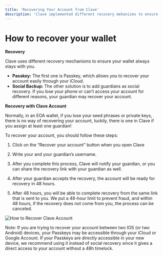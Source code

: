 ```yaml
---
title: 'Recovering Your Account from Clave'
description: 'Clave implemented different recovery mekanizms to ensure that users can access their account anytime, while remaining hardware-level-secure.'
---
```

# How to recover your wallet

**Recovery**

Clave uses different recovery mechanisms to ensure your wallet always stays with you.

- **Passkey:** The first one is Passkey, which allows you to recover your account easily through your iCloud.
- **Social Backup:** The other solution is to add guardians as social recovery. If you lose your phone or can’t access your account for different reasons, your guardian may recover your account.

**Recovery with Clave Account**

Normally, in an EOA wallet, if you lose your seed phrases or private keys, there is no way of recovering your account, luckily, there is one in Clave if you assign at least one guardian!

To recover your account, you should follow these steps: 
1. Click on the “Recover your account” button when you open Clave 
2. Write your and your guardian’s username. 
3. After you complete this process, Clave will notify your guardian, or you can share the recovery link with your guardian as well. 

4. After your guardian accepts the recovery, the account will be ready for recovery in 48 hours. 
5. After 48 hours, you will be able to complete recovery from the same link that is sent to you. We put a 48-hour limit to prevent fraud, and within 48 hours, if the recovery does not come from you, the process can be canceled. 

![How to Recover Clave Account](./images/guardians1.png)

Note: If you are trying to recover your account between two IOS (or two Android) devices, your Passkeys may be accessible through your iCloud or Google Account. If your Passkeys are directly accessible in your new device, we recommend using it instead of social recovery since it gives a direct access to your account without a 48h timelock.